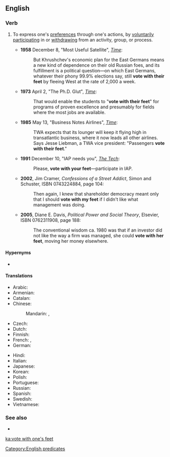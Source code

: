 ==English==
{{was wotd|2010|May|28}}

===Verb===
{{head|en|verb|head=[[vote]] [[with]] [[one]][['s]] [[feet]]}}

# {{lb|en|idiomatic}} To express one's [[preference]]s through one's actions, by [[voluntarily]] [[participate|participating]] in or [[withdraw]]ing from an activity, group, or process.
#* '''1958''' December 8, "Most Useful Satellite", [[w:Time (magazine)|''Time'']]:<!--There are _much_ earlier uses than 1958, but that's the earliest I could confirm a quotation from easily.-->
#*: But Khrushchev's economic plan for the East Germans means a new kind of dependence on their old Russian foes, and its fulfillment is a political question—on which East Germans, whatever their phony 99.9% elections say, still '''vote with their feet''' by fleeing West at the rate of 2,000 a week.
#* '''1973''' April 2, "The Ph.D. Glut", [[w:Time (magazine)|''Time'']]:
#*: That would enable the students to "'''vote with their feet'''" for programs of proven excellence and presumably for fields where the most jobs are available.
#* '''1985''' May 13, "Business Notes Airlines",<!--someone should check that on paper or microfiche: it probably needs a colon or dash: i only saw it online--> [[w:Time (magazine)|''Time'']]:
#*: TWA expects that its lounger will keep it flying high in transatlantic business, where it now leads all other airlines. Says Jesse Liebman, a TWA vice president: "Passengers '''vote with their feet'''."
#* '''1991''' December 10, "IAP needs you", [[w:The Tech (newspaper)|''The Tech'']]:
#*: Please, '''vote with your feet'''—participate in IAP.
#* '''2002''', Jim Cramer, ''Confessions of a Street Addict'', Simon and Schuster, ISBN 0743224884, page 104:
#*: Then again, I knew that shareholder democracy meant only that I should '''vote with my feet''' if I didn't like what management was doing.
#* '''2005''', Diane E. Davis, ''Political Power and Social Theory'', Elsevier, ISBN 0762311908, page 188:
#*: The conventional wisdom ca. 1980 was that if an investor did not like the way a firm was managed, she could '''vote with her feet''', moving her money elsewhere.

====Hypernyms====
* {{l|en|vote}}

====Translations====
{{trans-top|to express one's preferences through one's actions}}
* Arabic: {{t-needed|ar}}
* Armenian: {{t|hy|քվեարկել ոտքերով}}
* Catalan: {{t-needed|ca}}
* Chinese:
*: Mandarin: {{t+|cmn|弃权|sc=Hani}}, {{t+|cmn|逃避|sc=Hani}}
* Czech: {{t-needed|cs}}
* Dutch: {{t-needed|nl}}
* Finnish: {{t|fi|äänestää jaloillaan}}
* French: {{t|fr|aller à la pêche}} , {{t|fr|voter avec ses pieds}}
* German: {{t-needed|de}}
{{trans-mid}}
* Hindi: {{t-needed|hi}}
* Italian: {{t-needed|it}}
* Japanese: {{t-needed|ja}}
* Korean: {{t-needed|ko}}
* Polish: {{t|pl|głosować nogami}}
* Portuguese: {{t|pt|votar com os pés}}
* Russian: {{t|ru|голосова́ть нога́ми}}
* Spanish: {{t-needed|es}}
* Swedish: {{t|sv|rösta med fötterna}}
* Vietnamese: {{t-needed|vi}}
{{trans-bottom}}

===See also===
* {{l|en|revealed preferences}}

[[Category:English predicates]]

[[ka:vote with one's feet]]